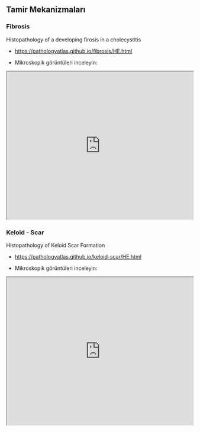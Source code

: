 ## Tamir Mekanizmaları

### Fibrosis

Histopathology of a developing firosis in a cholecystitis

-   <https://pathologyatlas.github.io/fibrosis/HE.html>

-   Mikroskopik görüntüleri inceleyin:

<iframe src="https://pathologyatlas.github.io/fibrosis/HE.html" width="100%" height="400px">

</iframe>

### Keloid - Scar

Histopathology of Keloid Scar Formation

-   <https://pathologyatlas.github.io/keloid-scar/HE.html>

-   Mikroskopik görüntüleri inceleyin:

<iframe src="https://pathologyatlas.github.io/keloid-scar/HE.html" width="100%" height="400px">

</iframe>
